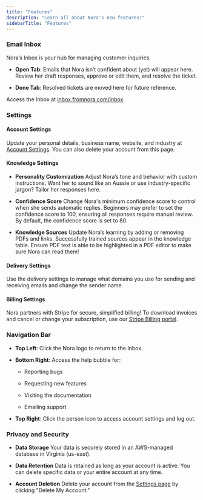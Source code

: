 ```yaml
---
title: "Features"
description: "Learn all about Nora's new features!"
sidebarTitle: "Features"
---
```


### **Email Inbox**

Nora’s Inbox is your hub for managing customer inquiries.

* **Open Tab**: Emails that Nora isn’t confident about (yet) will appear here. Review her draft responses, approve or edit them, and resolve the ticket.

* **Done Tab**: Resolved tickets are moved here for future reference.

Access the Inbox at [inbox.fromnora.com/inbox](https://inbox.fromnora.com/inbox).

### **Settings**

#### **Account Settings**

Update your personal details, business name, website, and industry at [Account Settings](https://inbox.fromnora.com/settings?settingsPage=Account). You can also delete your account from this page.

#### **Knowledge Settings**

* **Personality Customization**
  Adjust Nora’s tone and behavior with custom instructions. Want her to sound like an Aussie or use industry-specific jargon? Tailor her responses here.

* **Confidence Score**
  Change Nora's minimum confidence score to control when she sends automatic replies. Beginners may prefer to set the confidence score to 100, ensuring all responses require manual review. By default, the confidence score is set to 80.

* **Knowledge Sources**
  Update Nora’s learning by adding or removing PDFs and links. Successfully trained sources appear in the knowledge table. Ensure PDF text is able to be highlighted in a PDF editor to make sure Nora can read them!

#### **Delivery Settings**

Use the delivery settings to manage what domains you use for sending and receiving emails and change the sender name.

#### **Billing Settings**

Nora partners with Stripe for secure, simplified billing! To download invoices and cancel or change your subscription, use our [Stripe Billing portal](https://inbox.fromnora.com/settings).

### **Navigation Bar**

* **Top Left**: Click the Nora logo to return to the Inbox.

* **Bottom Right**: Access the help bubble for:

  * Reporting bugs

  * Requesting new features

  * Visiting the documentation

  * Emailing support

* **Top Right**: Click the person icon to access account settings and log out.

### **Privacy and Security**

* **Data Storage**
  Your data is securely stored in an AWS-managed database in Virginia (us-east).

* **Data Retention**
  Data is retained as long as your account is active. You can delete specific data or your entire account at any time.

* **Account Deletion**
  Delete your account from the [Settings page](https://inbox.fromnora.com/settings) by clicking "Delete My Account."